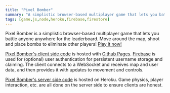 ```yaml
---
title: "Pixel Bomber"
summary: "A simplistic browser-based multiplayer game that lets you battle anyone anywhere for the leaderboard"
tags: [game,js,node,heroku,firebase,firestore]
---
```


Pixel Bomber is a simplistic browser-based multiplayer game that lets you battle anyone anywhere for the leaderboard. Move around the map, shoot and place bombs to eliminate other players! [Play it now!](http://pixel.programmer5000.com)  

[Pixel Bomber's client side code](https://github.com/pmaxhogan/bomb-game-frontend) is hosted with [Github Pages](https://pages.github.com/). [Firebase](https://firebase.google.com/) is used for (optional) user authentication for persistent username storage and claiming. The client connects to a WebSocket and receives map and user data, and then provides it with updates to movement and controls.  


[Pixel Bomber's server side code](https://github.com/pmaxhogan/bomb-game) is hosted on Heroku. Game physics, player interaction, etc. are all done on the server side to ensure clients are honest. 

